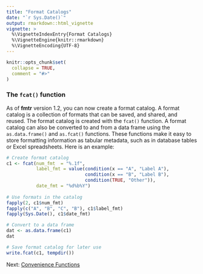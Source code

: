 ```yaml
---
title: "Format Catalogs"
date: "`r Sys.Date()`"
output: rmarkdown::html_vignette
vignette: >
  %\VignetteIndexEntry{Format Catalogs}
  %\VignetteEngine{knitr::rmarkdown}
  %\VignetteEncoding{UTF-8}
---
```


```r
knitr::opts_chunk$set(
  collapse = TRUE,
  comment = "#>"
)
```

### The `fcat()` function
As of **fmtr** version 1.2, you can now create a format catalog.  A format
catalog is a collection of formats that can be saved, and shared, and reused.
The format catalog is created with the `fcat()` function.  A format catalog 
can also be converted to and from a data frame using the `as.data.frame()`
and `as.fcat()` functions.  These functions make it easy to store
formatting information as tabular metadata, such as in database tables or 
Excel spreadsheets. Here is an example:
```r
# Create format catalog
c1 <- fcat(num_fmt  = "%.1f",
           label_fmt = value(condition(x == "A", "Label A"),
                             condition(x == "B", "Label B"),
                             condition(TRUE, "Other")),
           date_fmt = "%d%b%Y")
 
# Use formats in the catalog
fapply(2, c1$num_fmt)
fapply(c("A", "B", "C", "B"), c1$label_fmt)
fapply(Sys.Date(), c1$date_fmt)

# Convert to a data frame
dat <- as.data.frame(c1)
dat

# Save format catalog for later use
write.fcat(c1, tempdir())

```

Next: [Convenience Functions](fmtr-convenience.html)
